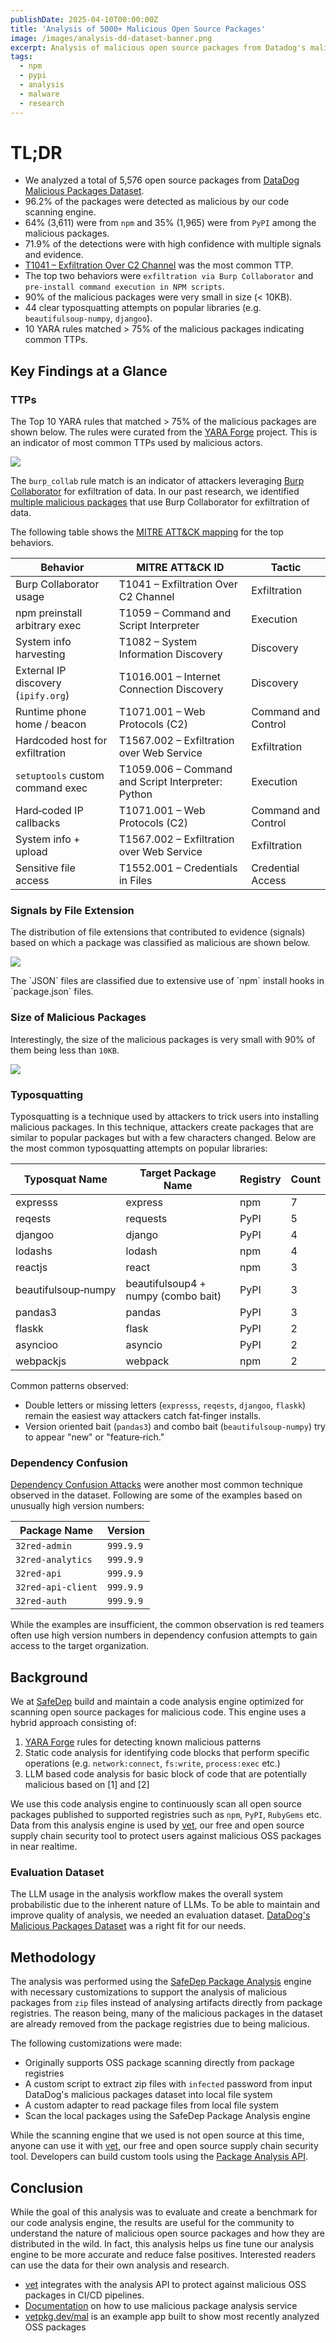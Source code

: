 ```yaml
---
publishDate: 2025-04-10T00:00:00Z
title: 'Analysis of 5000+ Malicious Open Source Packages'
image: /images/analysis-dd-dataset-banner.png
excerpt: Analysis of malicious open source packages from Datadog's malicious packages dataset. Each of these packages were found in the wild and confirmed to be malicious. The goal of this analysis is to understand the nature of malicious OSS packages and how they are distributed in the wild.
tags:
  - npm
  - pypi
  - analysis
  - malware
  - research
---
```



# TL;DR

- We analyzed a total of 5,576 open source packages from [DataDog Malicious Packages Dataset](https://github.com/DataDog/malicious-software-packages-dataset).
- 96.2% of the packages were detected as malicious by our code scanning engine.
- 64% (3,611) were from `npm` and 35% (1,965) were from `PyPI` among the malicious packages.
- 71.9% of the detections were with high confidence with multiple signals and evidence.
- [T1041 – Exfiltration Over C2 Channel](https://attack.mitre.org/techniques/T1041/) was the most common TTP.
- The top two behaviors were `exfiltration via Burp Collaborator` and `pre-install command execution in NPM scripts`.
- 90% of the malicious packages were very small in size (< 10KB).
- 44 clear typosquatting attempts on popular libraries (e.g. `beautifulsoup‑numpy`, `djangoo`).
- 10 YARA rules matched > 75% of the malicious packages indicating common TTPs.

## Key Findings at a Glance

### TTPs

The Top 10 YARA rules that matched > 75% of the malicious packages are shown below. The rules were curated from the [YARA Forge](https://yarahq.github.io/) project. This is an indicator of most common TTPs used by malicious actors.

![](/images/dd-analysis-yara.png)

The `burp_collab` rule match is an indicator of attackers leveraging [Burp Collaborator](https://portswigger.net/burp/documentation/collaborator) for exfiltration of data. In our past research, we identified [multiple malicious packages](burp-collaborator-for-dependency-confusion-attack) that use Burp Collaborator for exfiltration of data.

The following table shows the [MITRE ATT&CK mapping](https://attack.mitre.org/) for the top behaviors.

| Behavior                            | MITRE ATT&CK ID                                    | Tactic              |
| ----------------------------------- | -------------------------------------------------- | ------------------- |
| Burp Collaborator usage             | T1041 – Exfiltration Over C2 Channel               | Exfiltration        |
| npm preinstall arbitrary exec       | T1059 – Command and Script Interpreter             | Execution           |
| System info harvesting              | T1082 – System Information Discovery               | Discovery           |
| External IP discovery (`ipify.org`) | T1016.001 – Internet Connection Discovery          | Discovery           |
| Runtime phone home / beacon         | T1071.001 – Web Protocols (C2)                     | Command and Control |
| Hardcoded host for exfiltration     | T1567.002 – Exfiltration over Web Service          | Exfiltration        |
| `setuptools` custom command exec    | T1059.006 – Command and Script Interpreter: Python | Execution           |
| Hard‑coded IP callbacks             | T1071.001 – Web Protocols (C2)                     | Command and Control |
| System info + upload                | T1567.002 – Exfiltration over Web Service          | Exfiltration        |
| Sensitive file access               | T1552.001 – Credentials in Files                   | Credential Access   |

### Signals by File Extension

The distribution of file extensions that contributed to evidence (signals) based on which a package was classified as malicious are shown below.

![](/images/dd-analysis-files.png)

<NotesCard type="note">
  The `JSON` files are classified due to extensive use of `npm` install hooks in `package.json` files.
</NotesCard>

### Size of Malicious Packages

Interestingly, the size of the malicious packages is very small with 90% of them being less than `10KB`.

![](/images/dd-analysis-size.png)

### Typosquatting

Typosquatting is a technique used by attackers to trick users into installing malicious packages. In this technique,
attackers create packages that are similar to popular packages but with a few characters changed.
Below are the most common typosquatting attempts on popular libraries:

| Typosquat Name      | Target Package Name                 | Registry | Count |
| ------------------- | ----------------------------------- | -------- | ----- |
| expresss            | express                             | npm      | 7     |
| reqests             | requests                            | PyPI     | 5     |
| djangoo             | django                              | PyPI     | 4     |
| lodashs             | lodash                              | npm      | 4     |
| reactjs             | react                               | npm      | 3     |
| beautifulsoup‑numpy | beautifulsoup4 + numpy (combo bait) | PyPI     | 3     |
| pandas3             | pandas                              | PyPI     | 3     |
| flaskk              | flask                               | PyPI     | 2     |
| asyncioo            | asyncio                             | PyPI     | 2     |
| webpackjs           | webpack                             | npm      | 2     |

Common patterns observed:

- Double letters or missing letters (`expresss`, `reqests`, `djangoo`, `flaskk`) remain the easiest way attackers catch fat‑finger installs.
- Version oriented bait (`pandas3`) and combo bait (`beautifulsoup‑numpy`) try to appear "new" or "feature‑rich."

### Dependency Confusion

[Dependency Confusion Attacks](https://medium.com/@alex.birsan/dependency-confusion-4a5d60fec610) were another most common
technique observed in the dataset. Following are some of the examples based on unusually high version numbers:

| Package Name       | Version   |
| ------------------ | --------- |
| `32red-admin`      | `999.9.9` |
| `32red-analytics`  | `999.9.9` |
| `32red-api`        | `999.9.9` |
| `32red-api-client` | `999.9.9` |
| `32red-auth`       | `999.9.9` |

While the examples are insufficient, the common observation is red teamers often use high version numbers
in dependency confusion attempts to gain access to the target organization.

## Background

We at [SafeDep](https://safedep.io) build and maintain a code analysis engine optimized for scanning open source packages for malicious code. This engine uses a hybrid approach consisting of:

1. [YARA Forge](https://yarahq.github.io/) rules for detecting known malicious patterns
2. Static code analysis for identifying code blocks that perform specific operations (e.g. `network:connect`, `fs:write`, `process:exec` etc.)
3. LLM based code analysis for basic block of code that are potentially malicious based on [1] and [2]

We use this code analysis engine to continuously scan all open source packages published to supported registries such as `npm`, `PyPI`, `RubyGems` etc. Data from this analysis engine is used by [vet](https://github.com/safedep/vet), our free and open source supply chain security tool to protect users against malicious OSS packages in near realtime.

### Evaluation Dataset

The LLM usage in the analysis workflow makes the overall system probabilistic due to the inherent nature of LLMs. To be able to maintain and improve quality of analysis, we needed an evaluation dataset. [DataDog's Malicious Packages Dataset](https://github.com/DataDog/malicious-software-packages-dataset) was a right fit for our needs.

## Methodology

The analysis was performed using the [SafeDep Package Analysis](https://docs.safedep.io/cloud/malware-analysis) engine with necessary customizations to support the analysis of malicious packages from `zip` files instead of analysing artifacts directly from package registries. The reason being, many of the malicious packages in the dataset are already removed from the package registries due to being malicious.

The following customizations were made:

- Originally supports OSS package scanning directly from package registries
- A custom script to extract zip files with `infected` password from input DataDog's malicious packages dataset into local file system
- A custom adapter to read package files from local file system
- Scan the local packages using the SafeDep Package Analysis engine

While the scanning engine that we used is not open source at this time, anyone can use it with [vet](https://github.com/safedep/vet), our free and open source supply chain security tool. Developers can build custom tools using the [Package Analysis API](https://docs.safedep.io/cloud/malware-analysis).

## Conclusion

While the goal of this analysis was to evaluate and create a benchmark for our code analysis engine, the results are useful for the community to understand the nature of malicious open source packages and how they are distributed in the wild. In fact, this analysis helps us fine tune our analysis engine to be more accurate and reduce false positives. Interested readers can use the data for their own analysis and research.

- [vet](https://github.com/safedep/vet) integrates with the analysis API to protect against malicious OSS packages in CI/CD pipelines.
- [Documentation](https://docs.safedep.io/cloud/malware-analysis) on how to use malicious package analysis service
- [vetpkg.dev/mal](https://vetpkg.dev/mal) is an example app built to show most recently analyzed OSS packages
